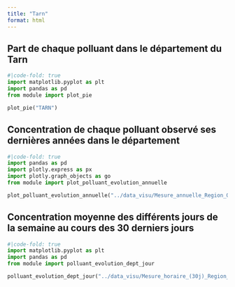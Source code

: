 ```yaml
---
title: "Tarn"
format: html
---
```


## Part de chaque polluant dans le département du Tarn
```python
#|code-fold: true
import matplotlib.pyplot as plt
import pandas as pd
from module import plot_pie

plot_pie("TARN")
```

## Concentration de chaque polluant observé ses dernières années dans le département

```python
#|code-fold: true
import pandas as pd
import plotly.express as px
import plotly.graph_objects as go
from module import plot_polluant_evolution_annuelle

plot_polluant_evolution_annuelle("../data_visu/Mesure_annuelle_Region_Occitanie_Polluants_Principaux.csv","TARN",['NO2', 'PM10', 'O3', 'NO'])
```

## Concentration moyenne des différents jours de la semaine au cours des 30 derniers jours

```python
#|code-fold: true
import matplotlib.pyplot as plt
import pandas as pd
from module import polluant_evolution_dept_jour

polluant_evolution_dept_jour("../data_visu/Mesure_horaire_(30j)_Region_Occitanie_Polluants_Reglementaires.csv",['NO2', 'PM10', 'O3', 'NO'],"TARN")
```

